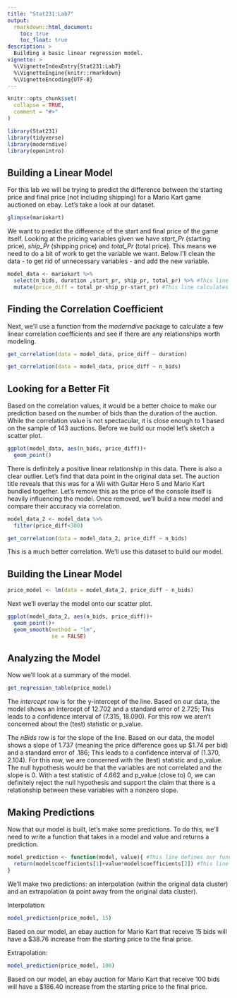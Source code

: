 ```yaml
---
title: "Stat231:Lab7"
output: 
  rmarkdown::html_document:
    toc: true
    toc_float: true
description: >
  Building a basic linear regression model.
vignette: >
  %\VignetteIndexEntry{Stat231:Lab7}
  %\VignetteEngine{knitr::rmarkdown}
  %\VignetteEncoding{UTF-8}
---
```


```r
knitr::opts_chunk$set(
  collapse = TRUE,
  comment = "#>"
)
```

```r
library(Stat231)
library(tidyverse)
library(moderndive)
library(openintro)
```

## Building a Linear Model

For this lab we will be trying to predict the difference between the starting price and final price (not including shipping) for a Mario Kart game auctioned on ebay. Let's take a look at our dataset. 
```r
glimpse(mariokart)
```

We want to predict the difference of the start and final price of the game itself. Looking at the pricing variables given we have *start_Pr* (starting price), *ship_Pr* (shipping price) and *total_Pr* (total price). This means we need to do a bit of work to get the variable we want. Below I'll clean the data - to get rid of unnecessary variables - and add the new variable. 

```r
model_data <- mariokart %>% 
  select(n_bids, duration ,start_pr, ship_pr, total_pr) %>% #This line selects the variable we might need for our model.
  mutate(price_diff = total_pr-ship_pr-start_pr) #This line calculates the difference between start and final price for each auction.
```

## Finding the Correlation Coefficient

Next, we'll use a function from the *moderndive* package to calculate a few linear correlation coefficients and see if there are any relationships worth modeling. 

```r
get_correlation(data = model_data, price_diff ~ duration)

get_correlation(data = model_data, price_diff ~ n_bids)
```

## Looking for a Better Fit

Based on the correlation values, it would be a better choice to make our prediction based on the number of bids than the duration of the auction. While the correlation value is not spectacular, it is close enough to 1 based on the sample of 143 auctions. Before we build our model let's sketch a scatter plot. 

```r
ggplot(model_data, aes(n_bids, price_diff))+
  geom_point()
```

There is definitely a positive linear relationship in this data. There is also a clear outlier. Let's find that data point in the original data set. The auction title reveals that this was for a Wii with Guitar Hero 5 and Mario Kart bundled together. Let's remove this as the price of the console itself is heavily influencing the model. Once removed, we'll build a new model and compare their accuracy via correlation. 

```r
model_data_2 <- model_data %>% 
  filter(price_diff<300)

get_correlation(data = model_data_2, price_diff ~ n_bids)
```
This is a much better correlation. We'll use this dataset to build our model. 

## Building the Linear Model

```r
price_model <- lm(data = model_data_2, price_diff ~ n_bids)
```

Next we'll overlay the model onto our scatter plot. 

```r
ggplot(model_data_2, aes(n_bids, price_diff))+
  geom_point()+
  geom_smooth(method = "lm",
              se = FALSE)
```

## Analyzing the Model

Now we'll look at a summary of the model. 

```r
get_regression_table(price_model)
```

The *intercept* row is for the y-intercept of the line. Based on our data, the model shows an intercept of 12.702 and a standard error of 2.725; This leads to a confidence interval of (7.315, 18.090). For this row we aren't concerned about the (test) statistic or p_value. 

The *nBids* row is for the slope of the line. Based on our data, the model shows a slope of 1.737 (meaning the price difference goes up $1.74 per bid) and a standard error of .186; This leads to a confidence interval of (1.370, 2.104). For this row, we are concerned with the (test) statistic and p_value. The null hypothesis would be that the variables are not correlated and the slope is 0. With a test statistic of 4.662 and p_value (close to) 0, we can definitely reject the null hypothesis and support the claim that there is a relationship between these variables with a nonzero slope.

## Making Predictions

Now that our model is built, let's make some predictions. To do this, we'll need to write a function that takes in a model and value and returns a prediction. 

```r
model_prediction <- function(model, value){ #This line defines our function.
  return(model$coefficients[1]+value*model$coefficients[2]) #This line calculates the prediction by evaluating the linear function at the supplied value and returns the result. 
}
```

We'll make two predictions: an interpolation (within the original data cluster) and an extrapolation (a point away from the original data cluster). 

Interpolation: 
```r
model_prediction(price_model, 15)
```

Based on our model, an ebay auction for Mario Kart that receive 15 bids will have a $38.76 increase from the starting price to the final price. 

Extrapolation: 
```r
model_prediction(price_model, 100)
```

Based on our model, an ebay auction for Mario Kart that receive 100 bids will have a $186.40 increase from the starting price to the final price. 